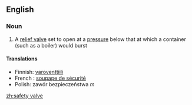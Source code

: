 ==English==

===Noun===
{{wikipedia}}
{{en-noun|sg=[[safety]] [[valve]]}}

# A [[relief valve]] set to open at a [[pressure]] below that at which a container (such as a boiler) would burst

====Translations====
*Finnish: [[varoventtiili]]
*French : [[soupape de sécurité]]
*Polish: zawór bezpieczeństwa ''m''

[[zh:safety valve]]